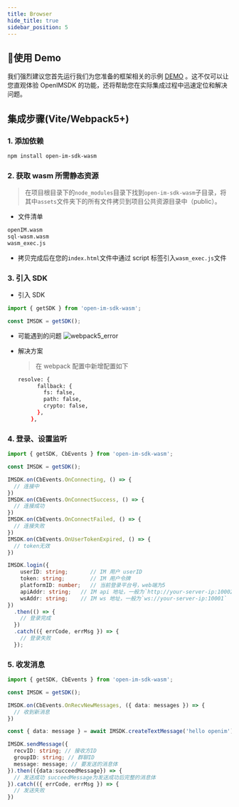 ```yaml
---
title: Browser
hide_title: true
sidebar_position: 5
---
```



## 🚀使用 Demo
我们强烈建议您首先运行我们为您准备的框架相关的示例 [DEMO](https://github.com/openimsdk/openim-electron-demo) 。这不仅可以让您直观体验 OpenIMSDK 的功能，还将帮助您在实际集成过程中迅速定位和解决问题。




## 集成步骤(Vite/Webpack5+)

### 1. 添加依赖

```bash
npm install open-im-sdk-wasm
```

### 2. 获取 wasm 所需静态资源

> 在项目根目录下的`node_modules`目录下找到`open-im-sdk-wasm`子目录，将其中`assets`文件夹下的所有文件拷贝到项目公共资源目录中（public）。

- 文件清单

```bash
openIM.wasm
sql-wasm.wasm
wasm_exec.js
```

- 拷贝完成后在您的`index.html`文件中通过 script 标签引入`wasm_exec.js`文件

### 3. 引入 SDK

- 引入 SDK

```ts
import { getSDK } from 'open-im-sdk-wasm';

const IMSDK = getSDK();
```

- 可能遇到的问题
  ![webpack5_error](./assets/webpack5_error.png)

- 解决方案
  > 在 webpack 配置中新增配置如下

  ```bash
  resolve: {
        fallback: {
          fs: false,
          path: false,
          crypto: false,
        },
      },
  ```

### 4. 登录、设置监听

```ts
import { getSDK, CbEvents } from 'open-im-sdk-wasm';

const IMSDK = getSDK();

IMSDK.on(CbEvents.OnConnecting, () => {
  // 连接中
})
IMSDK.on(CbEvents.OnConnectSuccess, () => {
  // 连接成功
})
IMSDK.on(CbEvents.OnConnectFailed, () => {
  // 连接失败
})
IMSDK.on(CbEvents.OnUserTokenExpired, () => {
  // token无效
})

IMSDK.login({
    userID: string;       // IM 用户 userID
    token: string;        // IM 用户令牌
    platformID: number;   // 当前登录平台号，web端为5
    apiAddr: string;   // IM api 地址，一般为`http://your-server-ip:10002`
    wsAddr: string;    // IM ws 地址，一般为`ws://your-server-ip:10001`
})
  .then(() => {
    // 登录完成
  })
  .catch(({ errCode, errMsg }) => {
    // 登录失败
  });
```

### 5. 收发消息

```ts
import { getSDK, CbEvents } from 'open-im-sdk-wasm';

const IMSDK = getSDK();

IMSDK.on(CbEvents.OnRecvNewMessages, ({ data: messages }) => {
  // 收到新消息
})

const { data: message } = await IMSDK.createTextMessage('hello openim')

IMSDK.sendMessage({
  recvID: string; // 接收方ID
  groupID: string; // 群聊ID
  message: message; // 要发送的消息体
}).then(({data:succeedMessage}) => {
  // 发送成功 succeedMessage为发送成功后完整的消息体
}).catch(({ errCode, errMsg }) => {
  // 发送失败
})
```